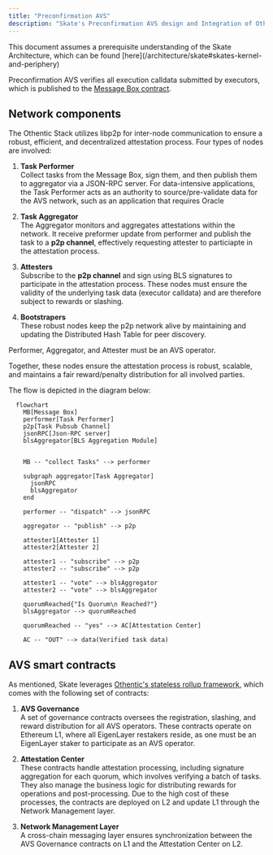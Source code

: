```yaml
---
title: "Preconfirmation AVS"
description: "Skate's Preconfirmation AVS design and Integration of Othentic's stateless rollup framework"
---
```


<Note>
This document assumes a prerequisite understanding of the Skate Architecture, which can be found [here](/architecture/skate#skates-kernel-and-periphery)
</Note>

Preconfirmation AVS verifies all execution calldata submitted by executors, which is published to the [Message Box contract](/architecture/kernel#kernel-components). 


## Network components

The Othentic Stack utilizes libp2p for inter-node communication to ensure a robust, efficient, and decentralized attestation process. Four types of nodes are involved:

1. **Task Performer**<br/>
  Collect tasks from the Message Box, sign them, and then publish them to aggregator via a JSON-RPC server. For data-intensive applications, the Task Performer acts as an authority to source/pre-validate data for the AVS network, such as an application that requires Oracle

2. **Task Aggregator**<br/>
  The Aggregator monitors and aggregates attestations within the network. It receive preformer update from performer and publish the task to a **p2p channel**, effectively requesting attester to particiapte in the attestation process.

3. **Attesters**<br/>
  Subscribe to the **p2p channel** and sign using BLS signatures to participate in the attestation process. These nodes must ensure the validity of the underlying task data (executor calldata) and are therefore subject to rewards or slashing.

4. **Bootstrapers**<br/>
  These robust nodes keep the p2p network alive by maintaining and updating the Distributed Hash Table for peer discovery.

<Note>
  Performer, Aggregator, and Attester must be an AVS operator.
</Note>

Together, these nodes ensure the attestation process is robust, scalable, and maintains a fair reward/penalty distribution for all involved parties.

The flow is depicted in the diagram below:

<Card title="AVS Flow Diagram">

```mermaid
  flowchart 
    MB[Message Box]
    performer[Task Performer]
    p2p[Task Pubsub Channel]
    jsonRPC[Json-RPC server]
    blsAggregator[BLS Aggregation Module]


    MB -- "collect Tasks" --> performer

    subgraph aggregator[Task Aggregator]
      jsonRPC
      blsAggregator
    end

    performer -- "dispatch" --> jsonRPC

    aggregator -- "publish" --> p2p

    attester1[Attester 1]
    attester2[Attester 2]
    
    attester1 -- "subscribe" --> p2p
    attester2 -- "subscribe" --> p2p
    
    attester1 -- "vote" --> blsAggregator
    attester2 -- "vote" --> blsAggregator

    quorumReached{"Is Quorum\n Reached?"}
    blsAggregator --> quorumReached

    quorumReached -- "yes" --> AC[Attestation Center]

    AC -- "OUT" --> data(Verified task data)
```
</Card>


## AVS smart contracts

As mentioned, Skate leverages [Othentic's stateless rollup framework](https://othentic.gitbook.io/main/stateless-rollup-framework/abstract), which comes with the following set of contracts:

1. **AVS Governance**<br/>
  A set of governance contracts oversees the registration, slashing, and reward distribution for all AVS operators. These contracts operate on Ethereum L1, where all EigenLayer restakers reside, as one must be an EigenLayer staker to participate as an AVS operator.
1. **Attestation Center**<br/>
  These contracts handle attestation processing, including signature aggregation for each quorum, which involves verifying a batch of tasks. They also manage the business logic for distributing rewards for operations and post-processing. Due to the high cost of these processes, the contracts are deployed on L2 and update L1 through the Network Management layer.

1. **Network Management Layer**<br/>
  A cross-chain messaging layer ensures synchronization between the AVS Governance contracts on L1 and the Attestation Center on L2.


